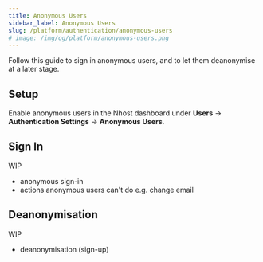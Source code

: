```yaml
---
title: Anonymous Users
sidebar_label: Anonymous Users
slug: /platform/authentication/anonymous-users
# image: /img/og/platform/anonymous-users.png
---
```


Follow this guide to sign in anonymous users, and to let them deanonymise at a later stage.

<!-- Explain what it does -->

## Setup

Enable anonymous users in the Nhost dashboard under **Users** -> **Authentication Settings** -> **Anonymous Users**.

<!-- ![Anonymous Users Setup with Nhost](/img/platform/authentication/sign-in-methods/anonymous-users/anonymous-users-setup.png) -->

## Sign In

WIP

- anonymous sign-in
- actions anonymous users can't do e.g. change email

## Deanonymisation

WIP

- deanonymisation (sign-up)
